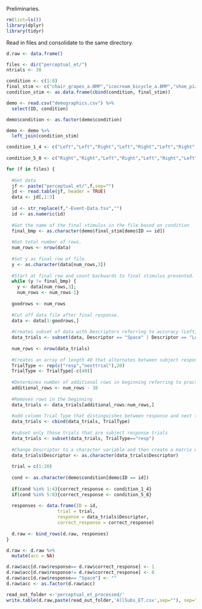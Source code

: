 
Preliminaries.

```r
rm(list=ls())
library(dplyr)
library(tidyr)
```

Read in files and consolidate to the same directory. 

```r
d.raw <- data.frame()

files <- dir("perceptual_et/")
ntrials <- 38

condition <- c(1:8)
final_stim <- c("chair_grapes_a.BMP","icecream_bicycle_a.BMP","shoe_pizza_a.BMP", "jacket_pillow_a.BMP", "chair_grapes_a.BMP","icecream_bicycle_a.BMP","shoe_pizza_a.BMP", "jacket_pillow_a.BMP")
condition_stim <- as.data.frame(cbind(condition, final_stim))

demo <- read.csv("demographics.csv") %>%
  select(ID, condition)

demo$condition <- as.factor(demo$condition)

demo <- demo %>%
  left_join(condition_stim)

condition_1_4 <- c("Left","Left","Right","Left","Right","Left","Right","Right","Left","Right", "Right","Left","Left","Right","Left","Left","Right","Right","Right","Left")
  
condition_5_8 <- c("Right","Right","Left","Right","Left","Right","Left","Left","Right","Left","Left","Right","Right","Left","Right","Right","Left","Left","Left","Right")

for (f in files) {
    
  #Get data
  jf <- paste("perceptual_et/",f,sep="")
  jd <- read.table(jf, header = TRUE)
  data <- jd[,1:3]
  
  id <- str_replace(f,"-Event-Data.tsv","")
  id <- as.numeric(id)
  
  #Get the name of the final stimulus in the file based on condition
  final_bmp <- as.character(demo$final_stim[demo$ID == id])
  
  #Get total number of rows.
  num_rows <- nrow(data)
  
  #Set y as final row of file.
  y <- as.character(data[num_rows,3])
  
  #Start at final row and count backwards to final stimulus presented.
  while (y != final_bmp) {
    y <- data[num_rows,3]; 
    num_rows <- num_rows-1}
  
  goodrows <- num_rows
  
  #Cut off data file after final response.
  data <- data[1:goodrows,]
  
  #Creates subset of data with Descriptors referring to accuracy (Left, Right or Space if skipped)
  data_trials <- subset(data, Descriptor == "Space" | Descriptor == "Left" | Descriptor == "Right")
  
  num_rows <- nrow(data_trials)
 
  #Creates an array of length 40 that alternates between subject response ("resp") and space for next      trial ("nexttrial")
  TrialType <- rep(c("resp","nexttrial"),20)
  TrialType <- TrialType[-c(40)]
  
  #Determines number of additional rows in beginning referring to practice trials
  additional_rows <- num_rows - 38
  
  #Removes rows in the beginning
  data_trials <- data_trials[additional_rows:num_rows,]
  
  #add column Trial Type that distinguishes between response and next trial
  data_trials <- cbind(data_trials, TrialType)
  
  #subset only those trials that are subject response trials
  data_trials <- subset(data_trials, TrialType=="resp")
  
  #Change Descriptor to a character variable and then create a matrix with the Descriptor (subject responses) and accurate responses (condition)
  data_trials$Descriptor <- as.character(data_trials$Descriptor)
  
  trial = c(1:20)
  
  cond <- as.character(demo$condition[demo$ID == id])
  
  if(cond %in% 1:4){correct_response <- condition_1_4}
  if(cond %in% 5:8){correct_response <- condition_5_8}
  
  responses <- data.frame(ID = id,
                   trial = trial,
                   response = data_trials$Descriptor,
                   correct_response = correct_response)
  
  d.raw <- bind_rows(d.raw, responses)
}

d.raw <- d.raw %>%
  mutate(acc = NA)

d.raw$acc[d.raw$response== d.raw$correct_response] <- 1
d.raw$acc[d.raw$response!= d.raw$correct_response] <- 0
d.raw$acc[d.raw$response== "Space"] <- ""
d.raw$acc <- as.factor(d.raw$acc)

read_out_folder <-'perceptual_et_processed/'
write.table(d.raw,paste(read_out_folder,'AllSubs_ET.csv',sep=""), sep=",", row.names=FALSE)
```

